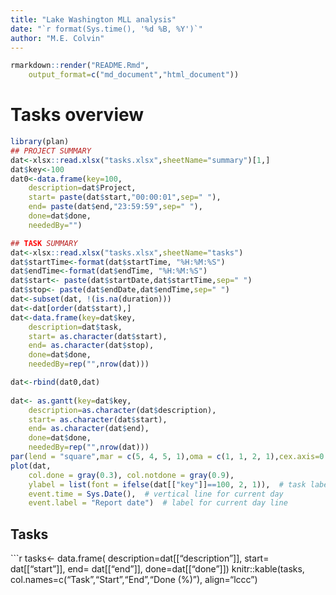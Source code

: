 ```yaml
---
title: "Lake Washington MLL analysis"
date: "`r format(Sys.time(), '%d %B, %Y')`"
author: "M.E. Colvin"
---
```


```r
rmarkdown::render("README.Rmd",
    output_format=c("md_document","html_document"))
```

# Tasks overview

```r
library(plan)
## PROJECT SUMMARY
dat<-xlsx::read.xlsx("tasks.xlsx",sheetName="summary")[1,]
dat$key<-100
dat0<-data.frame(key=100, 
    description=dat$Project, 
    start= paste(dat$start,"00:00:01",sep=" "),
    end= paste(dat$end,"23:59:59",sep=" "), 
    done=dat$done, 
    neededBy="")

## TASK SUMMARY
dat<-xlsx::read.xlsx("tasks.xlsx",sheetName="tasks")
dat$startTime<-format(dat$startTime, "%H:%M:%S")
dat$endTime<-format(dat$endTime, "%H:%M:%S")
dat$start<- paste(dat$startDate,dat$startTime,sep=" ")
dat$stop<- paste(dat$endDate,dat$endTime,sep=" ")
dat<-subset(dat, !(is.na(duration)))
dat<-dat[order(dat$start),]
dat<-data.frame(key=dat$key, 
    description=dat$task, 
    start= as.character(dat$start),
    end= as.character(dat$stop), 
    done=dat$done, 
    neededBy=rep("",nrow(dat)))

dat<-rbind(dat0,dat)
    
dat<- as.gantt(key=dat$key, 
    description=as.character(dat$description), 
    start= as.character(dat$start),
    end= as.character(dat$end), 
    done=dat$done, 
    neededBy=rep("",nrow(dat)))
par(lend = "square",mar = c(5, 4, 5, 1),oma = c(1, 1, 2, 1),cex.axis=0.8)
plot(dat,
    col.done = gray(0.3), col.notdone = gray(0.9),
    ylabel = list(font = ifelse(dat[["key"]]==100, 2, 1)),  # task labels on y-axis
    event.time = Sys.Date(),  # vertical line for current day
    event.label = "Report date")  # label for current day line
```

## Tasks

```r
tasks<- data.frame(
    description=dat[["description"]], 
    start= dat[["start"]],
    end= dat[["end"]], 
    done=dat[["done"]])
knitr::kable(tasks,
    col.names=c("Task","Start","End","Done (%)"),
    align="lccc")


 